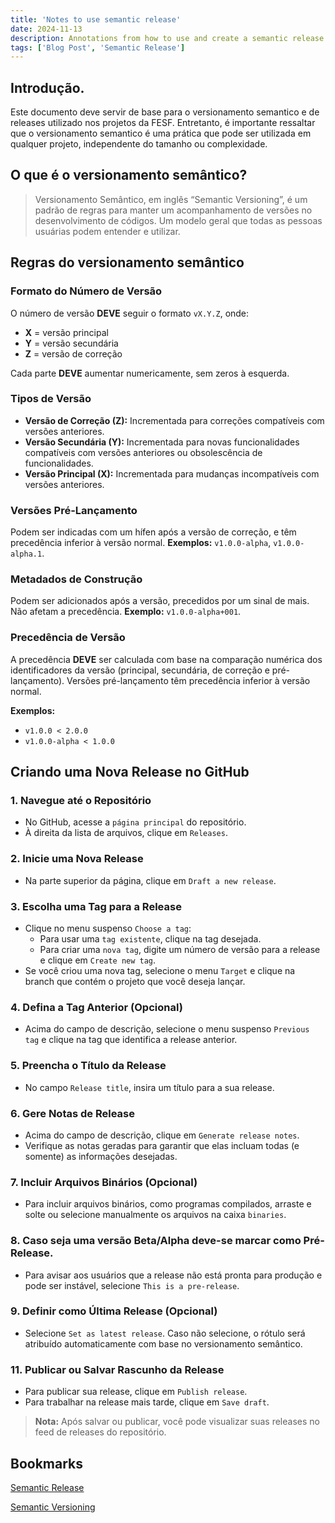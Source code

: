 ```yaml
---
title: 'Notes to use semantic release'
date: 2024-11-13
description: Annotations from how to use and create a semantic release versioning
tags: ['Blog Post', 'Semantic Release']
---
```


## Introdução. 

Este documento deve servir de base para o versionamento semantico e de releases utilizado nos projetos da FESF. Entretanto, é importante ressaltar que o versionamento semantico é uma prática que pode ser utilizada em qualquer projeto, independente do tamanho ou complexidade.

## O que é o versionamento semântico?
> Versionamento Semântico, em inglês “Semantic Versioning”, é um padrão de regras para manter um acompanhamento de versões no desenvolvimento de códigos. Um modelo geral que todas as pessoas usuárias podem entender e utilizar.

## Regras do versionamento semântico

### Formato do Número de Versão

O número de versão **DEVE** seguir o formato `vX.Y.Z`, onde:
- **X** = versão principal
- **Y** = versão secundária
- **Z** = versão de correção

Cada parte **DEVE** aumentar numericamente, sem zeros à esquerda.

### Tipos de Versão

- **Versão de Correção (Z):** Incrementada para correções compatíveis com versões anteriores.
- **Versão Secundária (Y):** Incrementada para novas funcionalidades compatíveis com versões anteriores ou obsolescência de funcionalidades.
- **Versão Principal (X):** Incrementada para mudanças incompatíveis com versões anteriores.

### Versões Pré-Lançamento

Podem ser indicadas com um hífen após a versão de correção, e têm precedência inferior à versão normal. **Exemplos:** `v1.0.0-alpha`, `v1.0.0-alpha.1`.

### Metadados de Construção

Podem ser adicionados após a versão, precedidos por um sinal de mais. Não afetam a precedência. **Exemplo:** `v1.0.0-alpha+001`.

### Precedência de Versão

A precedência **DEVE** ser calculada com base na comparação numérica dos identificadores da versão (principal, secundária, de correção e pré-lançamento). Versões pré-lançamento têm precedência inferior à versão normal.

**Exemplos:**
- `v1.0.0 < 2.0.0`
- `v1.0.0-alpha < 1.0.0`

## Criando uma Nova Release no GitHub

### 1. Navegue até o Repositório
- No GitHub, acesse a `página principal` do repositório.
- À direita da lista de arquivos, clique em `Releases`.

### 2. Inicie uma Nova Release
- Na parte superior da página, clique em `Draft a new release`.

### 3. Escolha uma Tag para a Release
- Clique no menu suspenso `Choose a tag`:
  - Para usar uma `tag existente`, clique na tag desejada.
  - Para criar uma `nova tag`, digite um número de versão para a release e clique em
 `Create new tag`.
- Se você criou uma nova tag, selecione o menu `Target` e clique na branch que contém o projeto que você deseja lançar.

### 4. Defina a Tag Anterior (Opcional)
- Acima do campo de descrição, selecione o menu suspenso `Previous tag`  e clique na tag que identifica a release anterior.

### 5. Preencha o Título da Release
- No campo `Release title`, insira um título para a sua release.

### 6. Gere Notas de Release
- Acima do campo de descrição, clique em `Generate release notes`.
- Verifique as notas geradas para garantir que elas incluam todas (e somente) as informações desejadas.

### 7. Incluir Arquivos Binários (Opcional)
- Para incluir arquivos binários, como programas compilados, arraste e solte ou selecione manualmente os arquivos na caixa `binaries`.

### 8. Caso seja uma versão Beta/Alpha deve-se marcar como Pré-Release.
- Para avisar aos usuários que a release não está pronta para produção e pode ser instável, selecione `This is a pre-release`.

### 9. Definir como Última Release (Opcional)
- Selecione `Set as latest release`. Caso não selecione, o rótulo será atribuído automaticamente com base no versionamento semântico.

### 11. Publicar ou Salvar Rascunho da Release
- Para publicar sua release, clique em `Publish release`.
- Para trabalhar na release mais tarde, clique em `Save draft`.

> **Nota:** Após salvar ou publicar, você pode visualizar suas releases no feed de releases do repositório.


## Bookmarks

[Semantic Release](https://semantic-release.gitbook.io/semantic-release/)

[Semantic Versioning](https://semver.org/)
